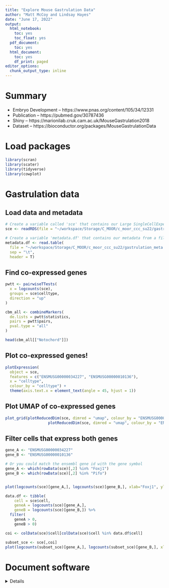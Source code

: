 ```yaml
---
title: "Explore Mouse Gastrulation Data"
author: "Matt McCoy and Lindsay Hayes"
date: "June 17, 2022"
output:
  html_notebook:
    toc: yes
    toc_float: yes
  pdf_document:
    toc: yes
  html_document:
    toc: yes
    df_print: paged
editor_options:
  chunk_output_type: inline
---
```


# Summary

- Embryo Development -- https://www.pnas.org/content/105/34/12331
- Publication -- https://pubmed.gov/30787436
- Shiny -- https://marionilab.cruk.cam.ac.uk/MouseGastrulation2018
- Dataset -- https://bioconductor.org/packages/MouseGastrulationData

# Load packages

```r
library(scran)
library(scater)
library(tidyverse)
library(cowplot)
```

# Gastrulation data
## Load data and metadata
```r
# Create a variable called 'sce' that contains our Large SingleCellExperiment object from a file using R function readRDS()
sce <- readRDS(file = "~/workspace/Storage/C_MOOR/c_moor_ccc_su22/gastrulation_sce.RDS")

# Create a variable 'metadata.df' that contains our metadata from a file using R function read.table()
metadata.df <- read.table(
  file = "~/workspace/Storage/C_MOOR/c_moor_ccc_su22/gastrulation_meta.tsv", 
  sep = "\t",
  header = T)
```

## Find co-expressed genes
```r
pwtt <- pairwiseTTests(
  x = logcounts(sce), 
  groups = sce$celltype, 
  direction = "up"
)

cbm_all <- combineMarkers(
  de.lists = pwtt$statistics, 
  pairs = pwtt$pairs,
  pval.type = "all"
)

head(cbm_all[["Notochord"]])
```

## Plot co-expressed genes!
```r
plotExpression(
  object = sce, 
  features = c("ENSMUSG00000034227", "ENSMUSG00000010136"),
  x = "celltype", 
  colour_by = "celltype") +
  theme(axis.text.x = element_text(angle = 45, hjust = 1))
```
## Plot UMAP of co-expressed genes
```r
plot_grid(plotReducedDim(sce, dimred = "umap", colour_by = "ENSMUSG00000034227"),
                   plotReducedDim(sce, dimred = "umap", colour_by = "ENSMUSG00000010136"))
```

## Filter cells that express both genes
```r
gene_A <- "ENSMUSG00000034227"
gene_B <- "ENSMUSG00000010136"

# Or you could match the ensembl gene id with the gene symbol
gene_A <- which(rowData(sce)[,2] %in% "Foxj1")
gene_B <- which(rowData(sce)[,2] %in% "Pifo")


plot(logcounts(sce)[gene_A,], logcounts(sce)[gene_B,], xlab="Foxj1", ylab="Pifo")

data.df <- tibble(
    cell = sce$cell,
    geneA = logcounts(sce)[gene_A,], 
    geneB = logcounts(sce)[gene_B,]) %>% 
  filter(
    geneA > 0,
    geneB > 0)

coi <- colData(sce)$cell[colData(sce)$cell %in% data.df$cell]

subset_sce <- sce[,coi]
plot(logcounts(subset_sce)[gene_A,], logcounts(subset_sce)[gene_B,], xlab="Foxj1", ylab="Pifo")
```

# Document software
<details>
```r
sessionInfo()
```
</details>